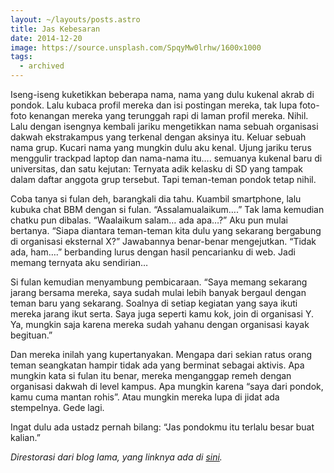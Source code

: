 ```yaml
---
layout: ~/layouts/posts.astro
title: Jas Kebesaran
date: 2014-12-20
image: https://source.unsplash.com/SpqyMw0lrhw/1600x1000
tags:
  - archived
---
```


Iseng-iseng kuketikkan beberapa nama, nama yang dulu kukenal akrab di pondok. Lalu kubaca profil mereka dan isi postingan mereka, tak lupa foto-foto kenangan mereka yang terunggah rapi di laman profil mereka. Nihil. Lalu dengan isengnya kembali jariku mengetikkan nama sebuah organisasi dakwah ekstrakampus yang terkenal dengan aksinya itu. Keluar sebuah nama grup. Kucari nama yang mungkin dulu aku kenal. Ujung jariku terus menggulir trackpad laptop dan nama-nama itu…. semuanya kukenal baru di universitas, dan satu kejutan: Ternyata adik kelasku di SD yang tampak dalam daftar anggota grup tersebut. Tapi teman-teman pondok tetap nihil.

Coba tanya si fulan deh, barangkali dia tahu. Kuambil smartphone, lalu kubuka chat BBM dengan si fulan. “Assalamualaikum….” Tak lama kemudian chatku pun dibalas. “Waalaikum salam… ada apa…?” Aku pun mulai bertanya. “Siapa diantara teman-teman kita dulu yang sekarang bergabung di organisasi eksternal X?” Jawabannya benar-benar mengejutkan. “Tidak ada, ham….” berbanding lurus dengan hasil pencarianku di web. Jadi memang ternyata aku sendirian…

Si fulan kemudian menyambung pembicaraan. “Saya memang sekarang jarang bersama mereka, saya sudah mulai lebih banyak bergaul dengan teman baru yang sekarang. Soalnya di setiap kegiatan yang saya ikuti mereka jarang ikut serta. Saya juga seperti kamu kok, join di organisasi Y. Ya, mungkin saja karena mereka sudah yahanu dengan organisasi kayak begituan.”

Dan mereka inilah yang kupertanyakan. Mengapa dari sekian ratus orang teman seangkatan hampir tidak ada yang berminat sebagai aktivis. Apa mungkin kata si fulan itu benar, mereka menganggap remeh dengan organisasi dakwah di level kampus. Apa mungkin karena “saya dari pondok, kamu cuma mantan rohis”. Atau mungkin mereka lupa di jidat ada stempelnya. Gede lagi.

Ingat dulu ada ustadz pernah bilang: “Jas pondokmu itu terlalu besar buat kalian.”

_Direstorasi dari blog lama, yang linknya ada di [sini](https://web.archive.org/web/20150404200244/http://radenpioneer.my.id/blog/2014/12/20/dan-ternyata-aku-sendirian/)._
